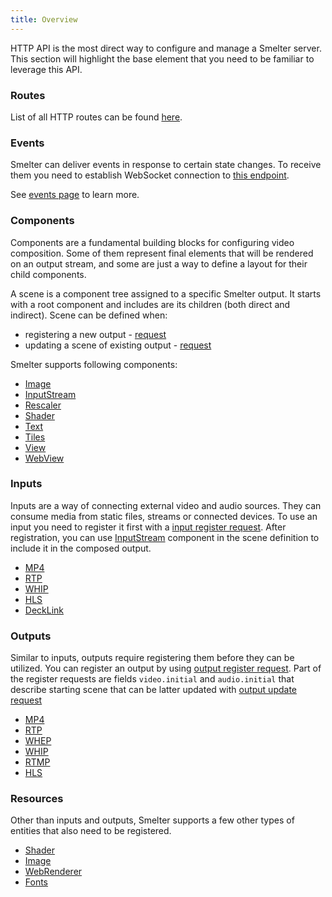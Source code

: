```yaml
---
title: Overview
---
```


HTTP API is the most direct way to configure and manage a Smelter server. This section
will highlight the base element that you need to be familiar to leverage this API.

### Routes

List of all HTTP routes can be found [here](/http-api/routes).

### Events

Smelter can deliver events in response to certain state changes. To receive them
you need to establish WebSocket connection to
[this endpoint](/http-api/routes#websocket-endpoint).

See [events page](/http-api/events) to learn more.

### Components

Components are a fundamental building blocks for configuring video composition. Some of them
represent final elements that will be rendered on an output stream, and some are just
a way to define a layout for their child components.

A scene is a component tree assigned to a specific Smelter output. It starts with a root
component and includes are its children (both direct and indirect). Scene can be defined
when:
- registering a new output - [request](/http-api/routes#register-output)
- updating a scene of existing output - [request](/http-api/routes#update-output)

Smelter supports following components:
- [Image](/http-api/components/image)
- [InputStream](/http-api/components/inputstream)
- [Rescaler](/http-api/components/rescaler)
- [Shader](/http-api/components/shader)
- [Text](/http-api/components/text)
- [Tiles](/http-api/components/tiles)
- [View](/http-api/components/view)
- [WebView](/http-api/components/webview)

### Inputs

Inputs are a way of connecting external video and audio sources. They can consume media from
static files, streams or connected devices. To use an input you need to register it first with
a [input register request](/http-api/routes#register-input). After registration, you can use
[InputStream](/http-api/components/inputstream) component in the scene definition to include
it in the composed output.

- [MP4](/http-api/inputs/mp4)
- [RTP](/http-api/inputs/rtp)
- [WHIP](/http-api/inputs/whip)
- [HLS](/http-api/inputs/hls)
- [DeckLink](/http-api/inputs/decklink)

### Outputs

Similar to inputs, outputs require registering them before they can be utilized. You can register an output by using [output register request](/http-api/routes#register-output). Part of the register requests are fields `video.initial` and `audio.initial` that describe starting scene that can be latter updated with [output update request](/http-api/routes#update-output)

- [MP4](/http-api/outputs/mp4)
- [RTP](/http-api/outputs/rtp)
- [WHEP](/http-api/outputs/whep)
- [WHIP](/http-api/outputs/whip)
- [RTMP](/http-api/outputs/rtmp)
- [HLS](/http-api/outputs/hls)

### Resources
Other than inputs and outputs, Smelter supports a few other types of entities that also need to be registered.
- [Shader](/http-api/resources/shader)
- [Image](/http-api/resources/image)
- [WebRenderer](/http-api/resources/web-renderer)
- [Fonts](/http-api/routes#register-font)
